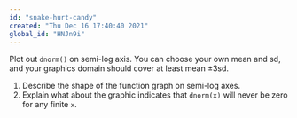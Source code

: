 ```yaml
---
id: "snake-hurt-candy"
created: "Thu Dec 16 17:40:40 2021"
global_id: "HNJn9i"
---
```


Plot out `dnorm()` on semi-log axis. You can choose your own mean and sd, and your graphics domain should cover at least mean $\pm 3$sd. 

1. Describe the shape of the function graph on semi-log axes. 
2. Explain what about the graphic indicates that `dnorm(x)` will never be zero for any finite `x`.
